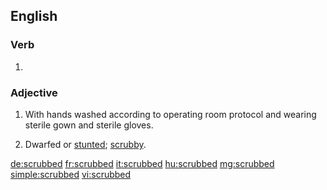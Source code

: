 ==English==

===Verb===
{{head|en|verb form}}

# {{en-past of|scrub}}

===Adjective===
{{en-adj}}

# {{context|surgery|not comparable|lang=en}} With hands washed according to operating room protocol and wearing sterile gown and sterile gloves.
# Dwarfed or [[stunted]]; [[scrubby]].

[[de:scrubbed]]
[[fr:scrubbed]]
[[it:scrubbed]]
[[hu:scrubbed]]
[[mg:scrubbed]]
[[simple:scrubbed]]
[[vi:scrubbed]]
